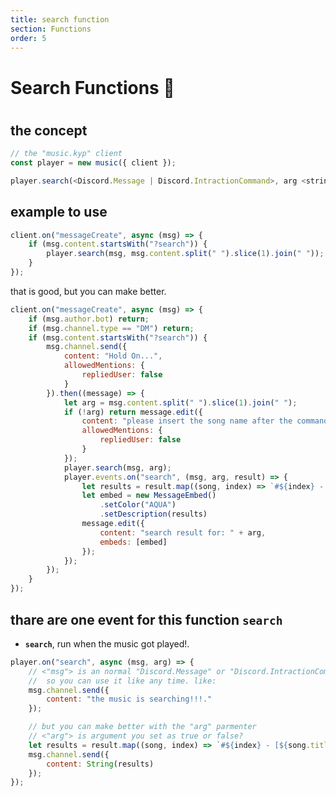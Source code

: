 ---
title: search function
section: Functions
order: 5
---
#
#
#
# Search Functions 🧪
#
#
#
## the concept

```js live noInline
// the "music.kyp" client
const player = new music({ client });

player.search(<Discord.Message | Discord.IntractionCommand>, arg <string>)

```

## example to use

```js live noInline
client.on("messageCreate", async (msg) => {
    if (msg.content.startsWith("?search")) {
        player.search(msg, msg.content.split(" ").slice(1).join(" "));
    }
});
```

that is good, but you can make better.

```js live noInline
client.on("messageCreate", async (msg) => {
    if (msg.author.bot) return;
    if (msg.channel.type == "DM") return;
    if (msg.content.startsWith("?search")) {
        msg.channel.send({
            content: "Hold On...",
            allowedMentions: {
                repliedUser: false
            }
        }).then((message) => {
            let arg = msg.content.split(" ").slice(1).join(" ");
            if (!arg) return message.edit({
                content: "please insert the song name after the command!?.",
                allowedMentions: {
                    repliedUser: false
                }
            });
            player.search(msg, arg);
            player.events.on("search", (msg, arg, result) => {
                let results = result.map((song, index) => `#${index} - [${song.title}](${song.url})`).slice(0, 10).join("\n")
                let embed = new MessageEmbed()
                    .setColor("AQUA")
                    .setDescription(results)
                message.edit({
                    content: "search result for: " + arg,
                    embeds: [embed]
                });
            });
        });
    }
});
```

## thare are one event for this function **`search`**


- **`search`**, run when the music got played!.

```js live noInline
player.on("search", async (msg, arg) => {
    // <"msg"> is an normal "Discord.Message" or "Discord.IntractionCommand",
    //  so you can use it like any time. like:
    msg.channel.send({
        content: "the music is searching!!!."
    });

    // but you can make better with the "arg" parmenter
    // <"arg"> is argument you set as true or false?
    let results = result.map((song, index) => `#${index} - [${song.title}](${song.url})`).slice(0, 10).join("\n")
    msg.channel.send({
        content: String(results)
    });
});
```